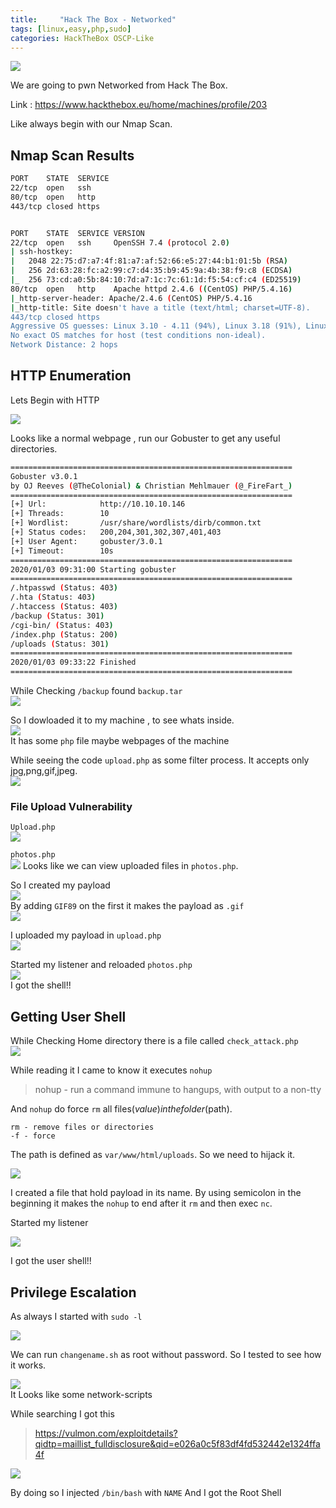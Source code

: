 ```yaml
---
title:     "Hack The Box - Networked"
tags: [linux,easy,php,sudo]
categories: HackTheBox OSCP-Like
---
```


![](https://raw.githubusercontent.com/ghostbyt3/ghostbyt3.github.io/master/public/static/images/htb-networked/1.png)

We are going to pwn Networked from Hack The Box.

Link : <https://www.hackthebox.eu/home/machines/profile/203>


Like always begin with our Nmap Scan.

## Nmap Scan Results

```bash
PORT    STATE  SERVICE
22/tcp  open   ssh
80/tcp  open   http
443/tcp closed https


PORT    STATE  SERVICE VERSION
22/tcp  open   ssh     OpenSSH 7.4 (protocol 2.0)
| ssh-hostkey: 
|   2048 22:75:d7:a7:4f:81:a7:af:52:66:e5:27:44:b1:01:5b (RSA)
|   256 2d:63:28:fc:a2:99:c7:d4:35:b9:45:9a:4b:38:f9:c8 (ECDSA)
|_  256 73:cd:a0:5b:84:10:7d:a7:1c:7c:61:1d:f5:54:cf:c4 (ED25519)
80/tcp  open   http    Apache httpd 2.4.6 ((CentOS) PHP/5.4.16)
|_http-server-header: Apache/2.4.6 (CentOS) PHP/5.4.16
|_http-title: Site doesn't have a title (text/html; charset=UTF-8).
443/tcp closed https
Aggressive OS guesses: Linux 3.10 - 4.11 (94%), Linux 3.18 (91%), Linux 3.2 - 4.9 (91%), Linux 3.16 (90%), Linux 4.4 (90%), Crestron XPanel control system (89%), OpenWrt Kamikaze 7.09 (Linux 2.6.22) (89%), Linux 3.11 - 3.12 (89%), HP P2000 G3 NAS device (89%), Linux 3.13 (88%)
No exact OS matches for host (test conditions non-ideal).
Network Distance: 2 hops
```

## HTTP Enumeration

Lets Begin with HTTP

![](https://raw.githubusercontent.com/ghostbyt3/ghostbyt3.github.io/master/public/static/images/htb-networked/2.png)

Looks like a normal webpage , run our Gobuster to get any useful directories.

```bash
===============================================================
Gobuster v3.0.1
by OJ Reeves (@TheColonial) & Christian Mehlmauer (@_FireFart_)
===============================================================
[+] Url:            http://10.10.10.146
[+] Threads:        10
[+] Wordlist:       /usr/share/wordlists/dirb/common.txt
[+] Status codes:   200,204,301,302,307,401,403
[+] User Agent:     gobuster/3.0.1
[+] Timeout:        10s
===============================================================
2020/01/03 09:31:00 Starting gobuster
===============================================================
/.htpasswd (Status: 403)
/.hta (Status: 403)
/.htaccess (Status: 403)
/backup (Status: 301)
/cgi-bin/ (Status: 403)
/index.php (Status: 200)
/uploads (Status: 301)
===============================================================
2020/01/03 09:33:22 Finished
===============================================================
```

While Checking ``/backup`` found ``backup.tar``<br/>
![](https://raw.githubusercontent.com/ghostbyt3/ghostbyt3.github.io/master/public/static/images/htb-networked/3.png)

So I dowloaded it to my machine , to see whats inside.<br/>
![](https://raw.githubusercontent.com/ghostbyt3/ghostbyt3.github.io/master/public/static/images/htb-networked/4.png)<br/>
It has some ``php`` file maybe webpages of the machine

While seeing the code ``upload.php`` as some filter process. It accepts only jpg,png,gif,jpeg.<br/>
![](https://raw.githubusercontent.com/ghostbyt3/ghostbyt3.github.io/master/public/static/images/htb-networked/5.png)

### File Upload Vulnerability

``Upload.php``<br/>
![](https://raw.githubusercontent.com/ghostbyt3/ghostbyt3.github.io/master/public/static/images/htb-networked/6.png)

``photos.php``<br/>
![](https://raw.githubusercontent.com/ghostbyt3/ghostbyt3.github.io/master/public/static/images/htb-networked/7.png)
Looks like we can view uploaded files in ``photos.php``.

So I created my payload <br/>
![](https://raw.githubusercontent.com/ghostbyt3/ghostbyt3.github.io/master/public/static/images/htb-networked/8.png)<br/>
By adding ``GIF89`` on the first it makes the payload as ``.gif`` <br/>
![](https://raw.githubusercontent.com/ghostbyt3/ghostbyt3.github.io/master/public/static/images/htb-networked/9.png)

I uploaded my payload in ``upload.php``<br/>
![](https://raw.githubusercontent.com/ghostbyt3/ghostbyt3.github.io/master/public/static/images/htb-networked/10.png)

Started my listener and reloaded ``photos.php``<br/>
![](https://raw.githubusercontent.com/ghostbyt3/ghostbyt3.github.io/master/public/static/images/htb-networked/11.png)<br/>
I got the shell!!

## Getting User Shell


While Checking Home directory there is a file called ``check_attack.php``<br/>
![](https://raw.githubusercontent.com/ghostbyt3/ghostbyt3.github.io/master/public/static/images/htb-networked/12.png)

While reading it I came to know it executes ``nohup``

>  nohup - run a command immune to hangups, with output to a non-tty

And ``nohup`` do force ``rm`` all files($value) in the folder ($path).

```
rm - remove files or directories
-f - force
```

The path is defined as ``var/www/html/uploads``.
So we need to hijack it.

![](https://raw.githubusercontent.com/ghostbyt3/ghostbyt3.github.io/master/public/static/images/htb-networked/13.png)

I created a file that hold payload in its name. By using semicolon in the beginning it makes the ``nohup`` to end after it ``rm`` and then exec ``nc``.

Started my listener

![](https://raw.githubusercontent.com/ghostbyt3/ghostbyt3.github.io/master/public/static/images/htb-networked/14.png)

I got the user shell!!

## Privilege Escalation

As always I started with ``sudo -l``

![](https://raw.githubusercontent.com/ghostbyt3/ghostbyt3.github.io/master/public/static/images/htb-networked/15.png)

We can run ``changename.sh`` as root without password.
So I tested to see how it works.

![](https://raw.githubusercontent.com/ghostbyt3/ghostbyt3.github.io/master/public/static/images/htb-networked/16.png)<br/>
It Looks like some network-scripts 

While searching I got this 

>https://vulmon.com/exploitdetails?qidtp=maillist_fulldisclosure&qid=e026a0c5f83df4fd532442e1324ffa4f

![](https://raw.githubusercontent.com/ghostbyt3/ghostbyt3.github.io/master/public/static/images/htb-networked/17.png)

By doing so I injected ``/bin/bash`` with ``NAME``
And I got the Root Shell


 

